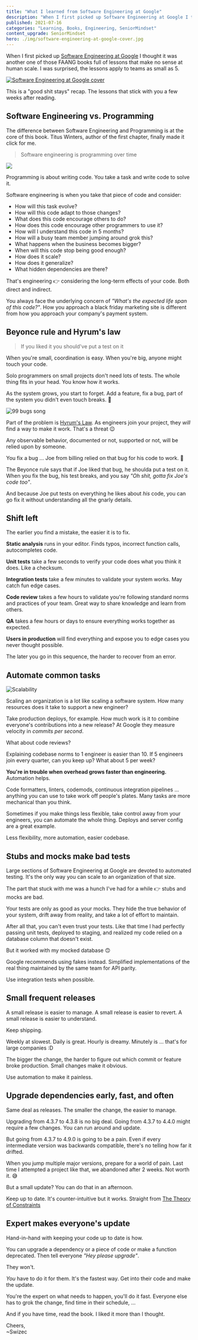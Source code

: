 ```yaml
---
title: "What I learned from Software Engineering at Google"
description: "When I first picked up Software Engineering at Google I thought it was another one of those FAANG books full of lessons that make no sense at human scale. I was surprised, lessons apply to teams as small as 5."
published: 2021-07-16
categories: "Learning, Books, Engineering, SeniorMindset"
content_upgrade: SeniorMindset
hero: ./img/software-engineering-at-google-cover.jpg
---
```


When I first picked up [Software Engineering at Google](https://www.oreilly.com/library/view/software-engineering-at/9781492082781/) I thought it was another one of those FAANG books full of lessons that make no sense at human scale. I was surprised, the lessons apply to teams as small as 5.

[![Software Engineering at Google cover](./img/Software-Engineering-at-Google-cover65c97d.jpeg)](https://www.oreilly.com/library/view/software-engineering-at/9781492082781/)

This is a "good shit stays" recap. The lessons that stick with you a few weeks after reading.

## Software Engineering vs. Programming

The difference between Software Engineering and Programming is at the core of this book. Titus Winters, author of the first chapter, finally made it click for me.

> Software engineering is programming over time

![](giphy:Well_There_It_Is_Jurassic_Park)

Programming is about writing code. You take a task and write code to solve it.

Software engineering is when you take that piece of code and consider:

- How will this task evolve?
- How will this code adapt to those changes?
- What does this code encourage others to do?
- How does this code encourage other programmers to use it?
- How will I understand this code in 5 months?
- How will a busy team member jumping around grok this?
- What happens when the business becomes bigger?
- When will this code stop being good enough?
- How does it scale?
- How does it generalize?
- What hidden dependencies are there?

That's engineering 👉 considering the long-term effects of your code. Both direct and indirect.

You always face the underlying concern of _"What's the expected life span of this code?"_. How you approach a black friday marketing site is different from how you approach your company's payment system.

## Beyonce rule and Hyrum's law

> If you liked it you should've put a test on it

When you're small, coordination is easy. When you're big, anyone might touch your code.

Solo programmers on small projects don't need lots of tests. The whole thing fits in your head. You know how it works.

As the system grows, you start to forget. Add a feature, fix a bug, part of the system you didn't even touch breaks. 🤨

![99 bugs song](./img/99-bugs-song1eiiib.jpeg)

Part of the problem is [Hyrum's Law](https://www.hyrumslaw.com/). As engineers join your project, they _will_ find a way to make it work. That's a threat 😉

Any observable behavior, documented or not, supported or not, will be relied upon by someone.

You fix a bug ... Joe from billing relied on that bug for his code to work. 💩

The Beyonce rule says that if Joe liked that bug, he shoulda put a test on it. When you fix the bug, his test breaks, and you say _"Oh shit, gotta fix Joe's code too"_.

And because Joe put tests on everything he likes about _his_ code, you can go fix it without understanding all the gnarly details.

## Shift left

The earlier you find a mistake, the easier it is to fix.

**Static analysis** runs in your editor. Finds typos, incorrect function calls, autocompletes code.

**Unit tests** take a few seconds to verify your code does what you think it does. Like a checksum.

**Integration tests** take a few minutes to validate your system works. May catch fun edge cases.

**Code review** takes a few hours to validate you're following standard norms and practices of your team. Great way to share knowledge and learn from others.

**QA** takes a few hours or days to ensure everything works together as expected.

**Users in production** will find everything and expose you to edge cases you never thought possible.

The later you go in this sequence, the harder to recover from an error.

## Automate common tasks

![Scalability](./img/Scalabilityf1h168.png)

Scaling an organization is a lot like scaling a software system. How many resources does it take to support a new engineer?

Take production deploys, for example. How much work is it to combine everyone's contributions into a new release? At Google they measure velocity in _commits per second_.

What about code reviews?

Explaining codebase norms to 1 engineer is easier than 10. If 5 engineers join every quarter, can you keep up? What about 5 per week?

**You're in trouble when overhead grows faster than engineering.** Automation helps.

Code formatters, linters, codemods, continuous integration pipelines ... anything you can use to take work off people's plates. Many tasks are more mechanical than you think.

Sometimes if you make things less flexible, take control away from your engineers, you can automate the whole thing. Deploys and server config are a great example.

Less flexibility, more automation, easier codebase.

## Stubs and mocks make bad tests

Large sections of Software Engineering at Google are devoted to automated testing. It's the only way you can scale to an organization of that size.

The part that stuck with me was a hunch I've had for a while 👉 stubs and mocks are bad.

Your tests are only as good as your mocks. They hide the true behavior of your system, drift away from reality, and take a lot of effort to maintain.

After all that, you can't even trust your tests. Like that time I had perfectly passing unit tests, deployed to staging, and realized my code relied on a database column that doesn't exist.

But it worked with my mocked database 🙃

Google recommends using fakes instead. Simplified implementations of the real thing maintained by the same team for API parity.

Use integration tests when possible.

## Small frequent releases

A small release is easier to manage. A small release is easier to revert. A small release is easier to understand.

Keep shipping.

Weekly at slowest. Daily is great. Hourly is dreamy. Minutely is ... that's for large companies :D

The bigger the change, the harder to figure out which commit or feature broke production. Small changes make it obvious.

Use automation to make it painless.

## Upgrade dependencies early, fast, and often

Same deal as releases. The smaller the change, the easier to manage.

Upgrading from 4.3.7 to 4.3.8 is no big deal. Going from 4.3.7 to 4.4.0 might require a few changes. You can run around and update.

But going from 4.3.7 to 4.9.0 is going to be a pain. Even if every intermediate version was backwards compatible, there's no telling how far it drifted.

When you jump multiple major versions, prepare for a world of pain. Last time I attempted a project like that, we abandoned after 2 weeks. Not worth it. 😅

But a small update? You can do that in an afternoon.

Keep up to date. It's counter-intuitive but it works. Straight from [The Theory of Constraints](https://swizec.com/blog/build-better-software-with-the-theory-of-constraints/)

## Expert makes everyone's update

Hand-in-hand with keeping your code up to date is how.

You can upgrade a dependency or a piece of code or make a function deprecated. Then tell everyone _"Hey please upgrade"_.

They won't.

_You_ have to do it for them. It's the fastest way. Get into their code and make the update.

You're the expert on what needs to happen, you'll do it fast. Everyone else has to grok the change, find time in their schedule, ...

And if you have time, read the book. I liked it more than I thought.

Cheers,<br/>
~Swizec
